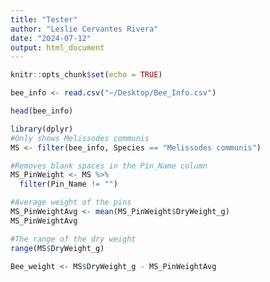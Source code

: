 ```yaml
---
title: "Tester"
author: "Leslie Cervantes Rivera"
date: "2024-07-12"
output: html_document
---
```


```r
knitr::opts_chunk$set(echo = TRUE)
```

```r
bee_info <- read.csv("~/Desktop/Bee_Info.csv")

head(bee_info)
```
```r
library(dplyr)
#Only shows Melissodes communis
MS <- filter(bee_info, Species == "Melissodes communis") 

#Removes blank spaces in the Pin_Name column
MS_PinWeight <- MS %>%
  filter(Pin_Name != "")

#Average weight of the pins
MS_PinWeightAvg <- mean(MS_PinWeight$DryWeight_g)
MS_PinWeightAvg

#The range of the dry weight
range(MS$DryWeight_g)

Bee_weight <- MS$DryWeight_g - MS_PinWeightAvg
```


